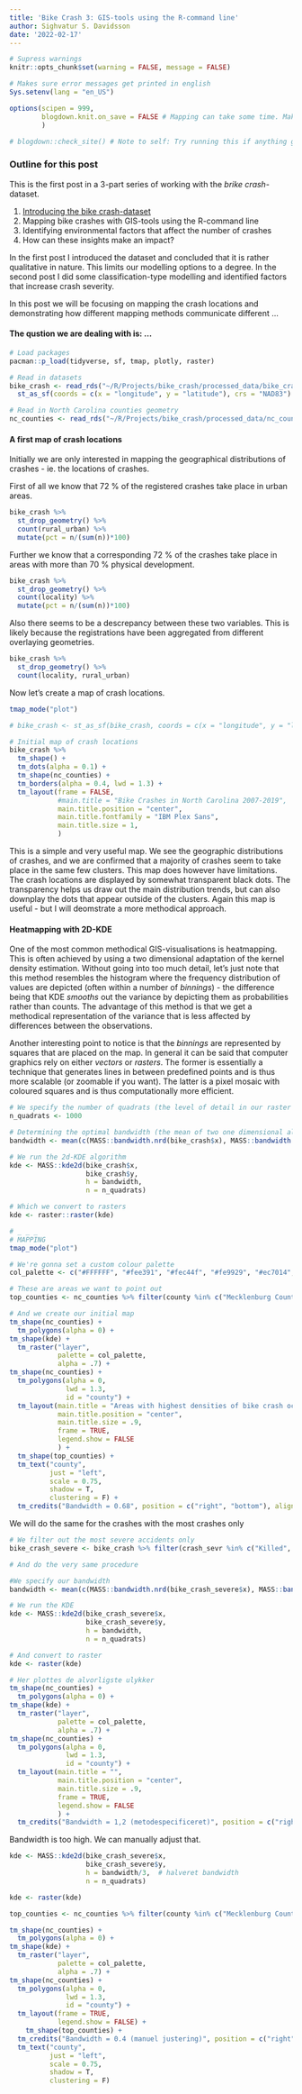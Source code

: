 ```yaml
---
title: 'Bike Crash 3: GIS-tools using the R-command line'
author: Sighvatur S. Davidsson
date: '2022-02-17'
---
```


```r
# Supress warnings
knitr::opts_chunk$set(warning = FALSE, message = FALSE) 

# Makes sure error messages get printed in english
Sys.setenv(lang = "en_US")

options(scipen = 999,
        blogdown.knit.on_save = FALSE # Mapping can take some time. Make sure we're not knitting '.Rmd' to '.html' everytime we click save
        )

# blogdown::check_site() # Note to self: Try running this if anything goes wrong.
```


### Outline for this post 
This is the first post in a 3-part series of working with the *brike crash*-dataset. 

1. [Introducing the bike crash-dataset](https://sdavidsson.netlify.app/post/2022-01-24-introducing-the-bike-crash-data/)
2. Mapping bike crashes with GIS-tools using the R-command line
3. Identifying environmental factors that affect the number of crashes
4. How can these insights make an impact? 

In the first post I introduced the dataset and concluded that it is rather qualitative in nature. This limits our modelling options to a degree. In the second post I did some classification-type modelling and identified factors that increase crash severity. 

In this post we will be focusing on mapping the crash locations and demonstrating how different mapping methods communicate different ... 

#### The qustion we are dealing with is: ... 

```r
# Load packages
pacman::p_load(tidyverse, sf, tmap, plotly, raster)

# Read in datasets
bike_crash <- read_rds("~/R/Projects/bike_crash/processed_data/bike_crash.rds") %>% 
  st_as_sf(coords = c(x = "longitude", y = "latitude"), crs = "NAD83") 

# Read in North Carolina counties geometry
nc_counties <- read_rds("~/R/Projects/bike_crash/processed_data/nc_counties_geom.rds")
```

#### A first map of crash locations

Initially we are only interested in mapping the geographical distributions of crashes - ie. the locations of crashes. 

First of all we know that 72 % of the registered crashes take place in urban areas.

```r
bike_crash %>% 
  st_drop_geometry() %>% 
  count(rural_urban) %>% 
  mutate(pct = n/(sum(n))*100) 
```

Further we know that a corresponding 72 % of the crashes take place in areas with more than 70 % physical development. 

```r
bike_crash %>% 
  st_drop_geometry() %>% 
  count(locality) %>% 
  mutate(pct = n/(sum(n))*100)
```

Also there seems to be a descrepancy between these two variables. This is likely because the registrations have been aggregated from different overlaying geometries. 

```r
bike_crash %>% 
  st_drop_geometry() %>% 
  count(locality, rural_urban) 
```

Now let's create a map of crash locations. 

```r
tmap_mode("plot") 

# bike_crash <- st_as_sf(bike_crash, coords = c(x = "longitude", y = "latitude"), crs = "NAD83") 

# Initial map of crash locations
bike_crash %>%
  tm_shape() + 
  tm_dots(alpha = 0.1) + 
  tm_shape(nc_counties) + 
  tm_borders(alpha = 0.4, lwd = 1.3) + 
  tm_layout(frame = FALSE,
            #main.title = "Bike Crashes in North Carolina 2007-2019", 
            main.title.position = "center",
            main.title.fontfamily = "IBM Plex Sans",
            main.title.size = 1,
            ) 
```

This is a simple and very useful map. We see the geographic distributions of crashes, and we are confirmed that a majority of crashes seem to take place in the same few clusters. This map does however have limitations. The crash locations are displayed by somewhat transparent black dots. The transparency helps us draw out the main distribution trends, but can also downplay the dots that appear outside of the clusters. Again this map is useful - but I will deomstrate a more methodical approach.

#### Heatmapping with 2D-KDE
One of the most common methodical GIS-visualisations is heatmapping. This is often achieved by using a two dimensional adaptation of the kernel density estimation. Without going into too much detail, let's just note that this method resembles the histogram where the frequency distribution of values are depicted (often within a number of *binnings*) - the difference being that KDE *smooths* out the variance by depicting them as probabilities rather than counts. The advantage of this method is that we get a methodical representation of the variance that is less affected by differences between the observations.

Another interesting point to notice is that the *binnings* are represented by squares that are placed on the map. In general it can be said that computer graphics rely on either *vectors* or *rasters*. The former is essentially a technique that generates lines in between predefined points and is thus more scalable (or zoomable if you want). The latter is a pixel mosaic with coloured squares and is thus computationally more efficient.

```r
# We specify the number of quadrats (the level of detail in our raster map)
n_quadrats <- 1000

# Determining the optimal bandwidth (the mean of two one dimensional algorithms)
bandwidth <- mean(c(MASS::bandwidth.nrd(bike_crash$x), MASS::bandwidth.nrd(bike_crash$y)))

# We run the 2d-KDE algorithm
kde <- MASS::kde2d(bike_crash$x, 
                   bike_crash$y, 
                   h = bandwidth, 
                   n = n_quadrats)

# Which we convert to rasters 
kde <- raster::raster(kde)

# _ _ _
# MAPPING
tmap_mode("plot") 

# We're gonna set a custom colour palette
col_palette <- c("#FFFFFF", "#fee391", "#fec44f", "#fe9929", "#ec7014", "#cc4c02", "#8c2d04")

# These are areas we want to point out
top_counties <- nc_counties %>% filter(county %in% c("Mecklenburg County", "Wake County", "Durham County", "New Hanover County", "Guilford County"))

# And we create our initial map
tm_shape(nc_counties) + 
  tm_polygons(alpha = 0) + 
tm_shape(kde) + 
  tm_raster("layer",  
            palette = col_palette, 
            alpha = .7) + 
tm_shape(nc_counties) + 
  tm_polygons(alpha = 0, 
              lwd = 1.3,
              id = "county") +
  tm_layout(main.title = "Areas with highest densities of bike crash occurances", 
            main.title.position = "center",
            main.title.size = .9,
            frame = TRUE, 
            legend.show = FALSE
            ) +
  tm_shape(top_counties) +
  tm_text("county",
          just = "left",
          scale = 0.75,
          shadow = T,
          clustering = F) + 
  tm_credits("Bandwidth = 0.68", position = c("right", "bottom"), align = "right")
```

We will do the same for the crashes with the most crashes only

```r
# We filter out the most severe accidents only
bike_crash_severe <- bike_crash %>% filter(crash_sevr %in% c("Killed", "Suspected Serious Injury"))

# And do the very same procedure 

#We specify our bandwidth
bandwidth <- mean(c(MASS::bandwidth.nrd(bike_crash_severe$x), MASS::bandwidth.nrd(bike_crash_severe$y)))

# We run the KDE
kde <- MASS::kde2d(bike_crash_severe$x, 
                   bike_crash_severe$y, 
                   h = bandwidth, 
                   n = n_quadrats)

# And convert to raster
kde <- raster(kde)

# Her plottes de alvorligste ulykker
tm_shape(nc_counties) + 
  tm_polygons(alpha = 0) + 
tm_shape(kde) + 
  tm_raster("layer",  
            palette = col_palette, 
            alpha = .7) + 
tm_shape(nc_counties) + 
  tm_polygons(alpha = 0, 
              lwd = 1.3,
              id = "county") +
  tm_layout(main.title = "", 
            main.title.position = "center",
            main.title.size = .9,
            frame = TRUE, 
            legend.show = FALSE
            ) + 
  tm_credits("Bandwidth = 1,2 (metodespecificeret)", position = c("right", "bottom"), align = "right")
```

Bandwidth is too high. We can manually adjust that.

```r
kde <- MASS::kde2d(bike_crash_severe$x, 
                   bike_crash_severe$y, 
                   h = bandwidth/3,  # halveret bandwidth
                   n = n_quadrats)

kde <- raster(kde)

top_counties <- nc_counties %>% filter(county %in% c("Mecklenburg County", "Wake County", "New Hanover County"))

tm_shape(nc_counties) + 
  tm_polygons(alpha = 0) + 
tm_shape(kde) + 
  tm_raster("layer",  
            palette = col_palette, 
            alpha = .7) + 
tm_shape(nc_counties) + 
  tm_polygons(alpha = 0, 
              lwd = 1.3,
              id = "county") +
  tm_layout(frame = TRUE, 
            legend.show = FALSE) +
    tm_shape(top_counties) + 
  tm_credits("Bandwidth = 0.4 (manuel justering)", position = c("right", "bottom"), align = "right") +
  tm_text("county",
          just = "left",
          scale = 0.75,
          shadow = T,
          clustering = F) 
```

